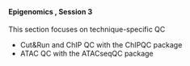 <br>

#### **Epigenomics , Session 3**

This section focuses on technique-specific QC

* Cut&Run and ChIP QC with the ChIPQC package
* ATAC QC with the ATACseqQC package

